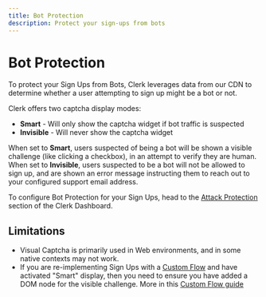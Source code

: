 ```yaml
---
title: Bot Protection
description: Protect your sign-ups from bots
---
```


# Bot Protection

To protect your Sign Ups from Bots, Clerk leverages data from our CDN to determine whether a user attempting to sign up might be a bot or not.  

Clerk offers two captcha display modes:
- **Smart** - Will only show the captcha widget if bot traffic is suspected
- **Invisible** - Will never show the captcha widget

When set to **Smart**, users suspected of being a bot will be shown a visible challenge (like clicking a checkbox), in an attempt to verify they are human. When set to **Invisible**, users suspected to be a bot will not be allowed to sign up, and are shown an error message instructing them to reach out to your configured support email address.

To configure Bot Protection for your Sign Ups, head to the [Attack Protection](https://dashboard.clerk.com/last-active?path=user-authentication/attack-protection) section of the Clerk Dashboard.

## Limitations
- Visual Captcha is primarily used in Web environments, and in some native contexts may not work.
- If you are re-implementing Sign Ups with a [Custom Flow](/docs/custom-flows/overview) and have activated "Smart" display, then you need to ensure you have added a DOM node for the visible challenge. More in this [Custom Flow guide](/docs/custom-flows/bot-sign-up-protection)
